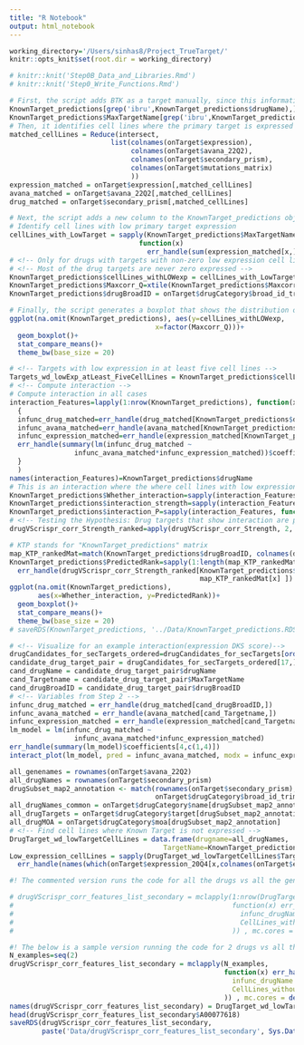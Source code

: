 ```yaml
---
title: "R Notebook"
output: html_notebook
---
```


<!-- DeepTarget's second step is to provide each gene a likelihood score of being a secondary target of drug -->
<!-- !Input!-->
<!-- Description                       Object Name-->
<!-- Viability matrix after CRISPR-KO ;onTarget$avana) -->
<!-- Viability after Drug Treatment   ;onTarget$secondary_prism-->
<!-- Expression profile               ;onTarget$expression_20Q4-->

<!-- !Output!-->
<!-- Add columns to 'KnownTarget_predictions' object  -->
<!-- Score denoting the likelihood that a gene is a secondary targe of a drug (for all genes vs all drugs, ); drugVScrispr_corr_features_list_secondary -->

<!-- Set the working Directory -->
```r
working_directory='/Users/sinhas8/Project_TrueTarget/'
knitr::opts_knit$set(root.dir = working_directory)
```
<!-- Uncomment this chunk to make each files independelty run -->
```r
# knitr::knit('Step0B_Data_and_Libraries.Rmd')
# knitr::knit('Step0_Write_Functions.Rmd')
```
<!-- Exploratory Analysis Part 1: The code below is performing an exploratory analysis on the data in the KnownTarget_predictions object to see whether drugs where the primary target is not expressed in most cell lines have a low Primary Target score. -->
```r
# First, the script adds BTK as a target manually, since this information is missing in the target annotation. 
KnownTarget_predictions[grep('ibru',KnownTarget_predictions$drugName),]
KnownTarget_predictions$MaxTargetName[grep('ibru',KnownTarget_predictions$drugName)][1]='BTK'
# Then, it identifies cell lines where the primary target is expressed at a low level, by looking for cell lines where the expression level is less than 2. The cellLines_with_LowTarget variable stores the number of cell lines where each target has low expression.
matched_cellLines = Reduce(intersect, 
                         list(colnames(onTarget$expression),
                              colnames(onTarget$avana_22Q2),
                              colnames(onTarget$secondary_prism),
                              colnames(onTarget$mutations_matrix)
                              ))
expression_matched = onTarget$expression[,matched_cellLines]
avana_matched = onTarget$avana_22Q2[,matched_cellLines]
drug_matched = onTarget$secondary_prism[,matched_cellLines]

# Next, the script adds a new column to the KnownTarget_predictions object that stores the number of cell lines with low expression for each drug target.
# Identify cell lines with low primary target expression
cellLines_with_LowTarget = sapply(KnownTarget_predictions$MaxTargetName,
                                function(x) 
                                  err_handle(sum(expression_matched[x,]<2)) )
# <!-- Only for drugs with targets with non-zero low expression cell lines can be used in the following analysis -->
# <!-- Most of the drug targets are never zero expressed -->
KnownTarget_predictions$cellLines_withLOWexp = cellLines_with_LowTarget
KnownTarget_predictions$Maxcorr_Q=xtile(KnownTarget_predictions$Maxcorr, 2)
KnownTarget_predictions$drugBroadID = onTarget$drugCategory$broad_id_trimmed[match(KnownTarget_predictions$drugName, onTarget$drugCategory$name)]

# Finally, the script generates a boxplot that shows the distribution of cellLines_withLOWexp for each Maxcorr_Q quartile.
ggplot(na.omit(KnownTarget_predictions), aes(y=cellLines_withLOWexp,
                                    x=factor(Maxcorr_Q)))+
  geom_boxplot()+
  stat_compare_means()+
  theme_bw(base_size = 20)
```
<!-- Exploratory Analysis Part 2: We first test drugs whose target KO and drug response viability similarity dimnishes when target expression is not expressed -->
```r
# <!-- Targets with low expression in at least five cell lines -->
Targets_wd_lowExp_atLeast_FiveCellLines = KnownTarget_predictions$cellLines_withLOWexp > 5
# <!-- Compute interaction -->
# Compute interaction in all cases
interaction_Features=lapply(1:nrow(KnownTarget_predictions), function(x)
  {
  infunc_drug_matched=err_handle(drug_matched[KnownTarget_predictions$drugBroadID[x],])
  infunc_avana_matched=err_handle(avana_matched[KnownTarget_predictions$MaxTargetName[x],])
  infunc_expression_matched=err_handle(expression_matched[KnownTarget_predictions$MaxTargetName[x],]<2)
  err_handle(summary(lm(infunc_drug_matched ~ 
                infunc_avana_matched*infunc_expression_matched))$coefficients[4,c(1,4)])
  }
  )
names(interaction_Features)=KnownTarget_predictions$drugName
# This is an interaction where the where cell lines with low expression (<2, Trues in above vector) will have "lower" correlation strength than cell lines with high expression (>2, Falses in above vector)
KnownTarget_predictions$Whether_interaction=sapply(interaction_Features, function(x) x[1]<0 & x[2]<0.2 )
KnownTarget_predictions$interaction_strength=sapply(interaction_Features, function(x) x[1])
KnownTarget_predictions$interaction_P=sapply(interaction_Features, function(x) x[2])
# <!-- Testing the Hypothesis: Drug targets that show interaction are predicted to be more likely to be the correct primary target from our pipeline -->
drugVScrispr_corr_Strength_ranked=apply(drugVScrispr_corr_Strength, 2, function(x) nrow(drugVScrispr_corr_Strength)-rank(x)+1 )

# KTP stands for "KnownTarget_predictions" matrix
map_KTP_rankedMat=match(KnownTarget_predictions$drugBroadID, colnames(drugVScrispr_corr_Strength_ranked))
KnownTarget_predictions$PredictedRank=sapply(1:length(map_KTP_rankedMat), function(x) 
  err_handle(drugVScrispr_corr_Strength_ranked[KnownTarget_predictions$MaxTargetName[x],
                                               map_KTP_rankedMat[x] ])  )
ggplot(na.omit(KnownTarget_predictions),
       aes(x=Whether_interaction, y=PredictedRank))+
  geom_boxplot()+
  stat_compare_means()+
  theme_bw(base_size = 20)
# saveRDS(KnownTarget_predictions, '../Data/KnownTarget_predictions.RDS')

# <!-- Visualize for an example interaction(expression DKS score)-->
drugCandidates_for_secTargets_ordered=drugCandidates_for_secTargets[order(drugCandidates_for_secTargets$interaction_strength),]
candidate_drug_target_pair = drugCandidates_for_secTargets_ordered[17,]
cand_drugName = candidate_drug_target_pair$drugName
cand_Targetname = candidate_drug_target_pair$MaxTargetName
cand_drugBroadID = candidate_drug_target_pair$drugBroadID
# <!-- Variables from Step 2 -->
infunc_drug_matched = err_handle(drug_matched[cand_drugBroadID,])
infunc_avana_matched = err_handle(avana_matched[cand_Targetname,])
infunc_expression_matched = err_handle(expression_matched[cand_Targetname,]<2)
lm_model = lm(infunc_drug_matched ~
                infunc_avana_matched*infunc_expression_matched)
err_handle(summary(lm_model)$coefficients[4,c(1,4)])
interact_plot(lm_model, pred = infunc_avana_matched, modx = infunc_expression_matched)
```
<!-- Part 2: Identify secondary targets -->

<!-- # In the next step, we provide a score (secondary-DKS) for each gene to be a secondary target of a Drug. This is done by repeating the primary target identification process in cell lines where primary target is absent. This file is used for analysis of secondary target and figure 3 generation: "Figure_3_and supp_12_secondary_target_and_validation.RMD". -->
```r
all_genenames = rownames(onTarget$avana_22Q2)
all_drugNames = rownames(onTarget$secondary_prism)
drugSubset_map2_annotation <- match(rownames(onTarget$secondary_prism),
                                    onTarget$drugCategory$broad_id_trimmed)
all_drugNames_common = onTarget$drugCategory$name[drugSubset_map2_annotation]
all_drugTargets = onTarget$drugCategory$target[drugSubset_map2_annotation]
all_drugMOA = onTarget$drugCategory$moa[drugSubset_map2_annotation]
# <!-- Find cell lines where Known Target is not expressed -->
DrugTarget_wd_lowTargetCellLines = data.frame(drugname=all_drugNames,
                                      TargetName=KnownTarget_predictions$MaxTargetName[match(all_drugNames, KnownTarget_predictions$drugBroadID)])
Low_expression_cellLines = sapply(DrugTarget_wd_lowTargetCellLines$TargetName, function(x)
  err_handle(names(which(onTarget$expression_20Q4[x,colnames(onTarget$expression_20Q4) %in% matched_cellLines]<3))))

#! The commented version runs the code for all the drugs vs all the genes

# drugVScrispr_corr_features_list_secondary = mclapply(1:nrow(DrugTarget_wd_lowTargetCellLines),
#                                                      function(x) err_handle(correlation_bet_crispr_drug_secondary_target(
#                                                        infunc_drugName = unlist(DrugTarget_wd_lowTargetCellLines[x,1]),
#                                                        CellLines_withoutPrimary = Low_expression_cellLines[[unlist(DrugTarget_wd_lowTargetCellLines[x,2])]]
#                                                      )) , mc.cores = detectCores())

#! The below is a sample version running the code for 2 drugs vs all the genes
N_examples=seq(2)
drugVScrispr_corr_features_list_secondary = mclapply(N_examples,
                                                     function(x) err_handle(correlation_bet_crispr_drug_secondary_target(
                                                       infunc_drugName = unlist(DrugTarget_wd_lowTargetCellLines[x,1]),
                                                       CellLines_withoutPrimary = Low_expression_cellLines[[unlist(DrugTarget_wd_lowTargetCellLines[x,2])]]
                                                     )) , mc.cores = detectCores())
names(drugVScrispr_corr_features_list_secondary) = DrugTarget_wd_lowTargetCellLines$drugname[N_examples]
head(drugVScrispr_corr_features_list_secondary$A00077618)
saveRDS(drugVScrispr_corr_features_list_secondary,
        paste('Data/drugVScrispr_corr_features_list_secondary', Sys.Date(), '.RDS', sep=''))
```


